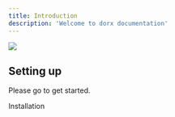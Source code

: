 ```yaml
---
title: Introduction
description: 'Welcome to dorx documentation'
---
```




<Frame>
    <img  src="/logo/logo.svg" style={{ borderRadius: '0.5rem' }} />
</Frame>



## Setting up

Please go to get started.


<CardGroup cols={2}>
  <Card
    title="Get Started"
    icon="pen-to-square"
    href="https://docs.arsx.xyz/installation"
  >
    Installation
  </Card>
</CardGroup>

